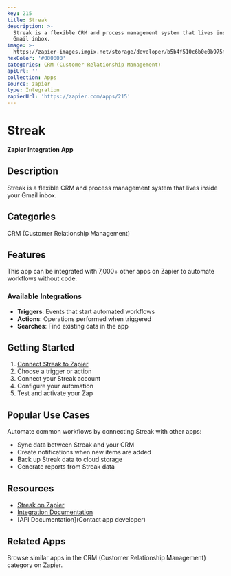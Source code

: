 ```yaml
---
key: 215
title: Streak
description: >-
  Streak is a flexible CRM and process management system that lives inside your
  Gmail inbox.
image: >-
  https://zapier-images.imgix.net/storage/developer/b5b4f510c6b0e0b975fb1214caae6476.png?auto=format%2Ccompress&ixlib=python-3.0.0&q=50
hexColor: '#000000'
categories: CRM (Customer Relationship Management)
apiUrl: ''
collection: Apps
source: zapier
type: Integration
zapierUrl: 'https://zapier.com/apps/215'
---
```

# Streak

**Zapier Integration App**

## Description

Streak is a flexible CRM and process management system that lives inside your Gmail inbox.

## Categories

CRM (Customer Relationship Management)

## Features

This app can be integrated with 7,000+ other apps on Zapier to automate workflows without code.

### Available Integrations

- **Triggers**: Events that start automated workflows
- **Actions**: Operations performed when triggered
- **Searches**: Find existing data in the app

## Getting Started

1. [Connect Streak to Zapier](https://zapier.com/apps/215)
2. Choose a trigger or action
3. Connect your Streak account
4. Configure your automation
5. Test and activate your Zap

## Popular Use Cases

Automate common workflows by connecting Streak with other apps:

- Sync data between Streak and your CRM
- Create notifications when new items are added
- Back up Streak data to cloud storage
- Generate reports from Streak data

## Resources

- [Streak on Zapier](https://zapier.com/apps/215)
- [Integration Documentation](https://zapier.com/apps/215/integrations)
- [API Documentation](Contact app developer)

## Related Apps

Browse similar apps in the CRM (Customer Relationship Management) category on Zapier.
